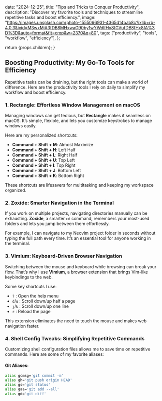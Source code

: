 

  date: "2024-12-25",
  title: "Tips and Tricks to Conquer Productivity",
  description:
    "Discover my favorite tools and techniques to streamline repetitive tasks and boost efficiency.",
  image:
    "https://images.unsplash.com/photo-1555066931-4365d14bab8c?ixlib=rb-4.0.3&ixid=M3wxMjA3fDB8MHxwaG90by1wYWdlfHx8fGVufDB8fHx8fA%3D%3D&auto=format&fit=crop&w=2370&q=80",
  tags: ["productivity", "tools", "workflow", "efficiency"],
};

  return <BlogLayout meta={meta}>{props.children}</BlogLayout>;
}

## Boosting Productivity: My Go-To Tools for Efficiency

Repetitive tasks can be draining, but the right tools can make a world of difference. Here are the productivity tools I rely on daily to simplify my workflow and boost efficiency.

### 1. Rectangle: Effortless Window Management on macOS  

Managing windows can get tedious, but **Rectangle** makes it seamless on macOS. It’s simple, flexible, and lets you customize keystrokes to manage windows easily.

Here are my personalized shortcuts:

- **Command + Shift + M**: Almost Maximize  
- **Command + Shift + H**: Left Half  
- **Command + Shift + L**: Right Half  
- **Command + Shift + U**: Top Left  
- **Command + Shift + I**: Top Right  
- **Command + Shift + J**: Bottom Left  
- **Command + Shift + K**: Bottom Right  

These shortcuts are lifesavers for multitasking and keeping my workspace organized.

### 2. Zoxide: Smarter Navigation in the Terminal  

If you work on multiple projects, navigating directories manually can be exhausting. **Zoxide**, a smarter `cd` command, remembers your most-used folders and lets you jump between them effortlessly.

For example, I can navigate to my Neovim project folder in seconds without typing the full path every time. It’s an essential tool for anyone working in the terminal.

### 3. Vimium: Keyboard-Driven Browser Navigation  

Switching between the mouse and keyboard while browsing can break your flow. That’s why I use **Vimium**, a browser extension that brings Vim-like keybindings to the web.

Some key shortcuts I use:  
- `?` : Open the help menu  
- `d`/`u` : Scroll down/up half a page  
- `j`/`k` : Scroll down/up one line  
- `r` : Reload the page  

This extension eliminates the need to touch the mouse and makes web navigation faster.

### 4. Shell Config Tweaks: Simplifying Repetitive Commands  

Customizing shell configuration files allows me to save time on repetitive commands. Here are some of my favorite aliases:

#### Git Aliases:  

```bash
alias gcmsg='git commit -m'
alias gh='git push origin HEAD'
alias gs='git status'
alias gaa='git add --all'
alias gd='git diff'
